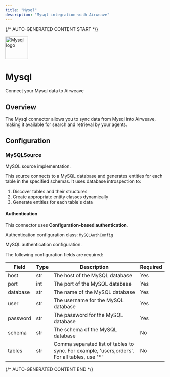 ```yaml
---
title: "Mysql"
description: "Mysql integration with Airweave"
---
```


{/* AUTO-GENERATED CONTENT START */}



<div className="connector-header">
  <img src="icon.svg" alt="Mysql logo" width="72" height="72" className="connector-icon" />
  <div className="connector-info">
    <h1>Mysql</h1>
    <p>Connect your Mysql data to Airweave</p>
  </div>
</div>

## Overview

The Mysql connector allows you to sync data from Mysql into Airweave, making it available for search and retrieval by your agents.

## Configuration


### MySQLSource

MySQL source implementation.

This source connects to a MySQL database and generates entities for each table
in the specified schemas. It uses database introspection to:
1. Discover tables and their structures
2. Create appropriate entity classes dynamically
3. Generate entities for each table's data

#### Authentication

This connector uses **Configuration-based authentication**.

Authentication configuration class: `MySQLAuthConfig`

MySQL authentication configuration.

The following configuration fields are required:

| Field | Type | Description | Required |
|-------|------|-------------|----------|
| host | str | The host of the MySQL database | Yes |
| port | int | The port of the MySQL database | Yes |
| database | str | The name of the MySQL database | Yes |
| user | str | The username for the MySQL database | Yes |
| password | str | The password for the MySQL database | Yes |
| schema | str | The schema of the MySQL database | No |
| tables | str | Comma separated list of tables to sync. For example, 'users,orders'. For all tables, use '*' | No |





{/* AUTO-GENERATED CONTENT END */}
